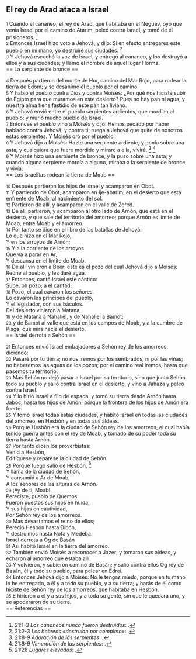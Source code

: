 == El rey de Arad ataca a Israel ==

{{anchor|1}} <small>1</small> Cuando el cananeo, el rey de Arad, que habitaba en el Neguev, oyó que venía Israel  por el camino de Atarim, peleó contra Israel, y tomó de él prisioneros. <ref>21:1-3 ''Los cananeos nunca fueron destruidos'': {{lib|LU|97|9|1}}.</ref><br>
{{anchor|2}} <small>2</small> Entonces Israel hizo voto a Jehová, y dijo: Si en efecto entregares este pueblo en mi mano, yo destruiré sus ciudades. <ref>21:2-3 ''Los hebreos «destruían por completo»'': {{lib|LU|69|8|3}}.</ref><br>
{{anchor|3}} <small>3</small> Y Jehová escuchó la voz de Israel, y entregó al cananeo, y los destruyó a ellos y a sus ciudades; y llamó el nombre de aquel lugar Horma.<br>
== La serpiente de bronce  ==

{{anchor|4}} <small>4</small> Después partieron del monte de Hor, camino del Mar Rojo, para rodear la tierra de Edom; y se desanimó el pueblo por el camino.<br>
{{anchor|5}} <small>5</small> Y habló el pueblo contra Dios y contra Moisés: ¿Por qué nos hiciste subir de Egipto para que muramos en este desierto? Pues no hay pan ni agua, y nuestra alma tiene fastidio de este pan tan liviano.<br>
{{anchor|6}} <small>6</small> Y Jehová envió entre el pueblo serpientes ardientes, que mordían al pueblo; y murió mucho pueblo de Israel.<br>
{{anchor|7}} <small>7</small> Entonces el pueblo vino a Moisés y dijo: Hemos pecado por haber hablado contra Jehová, y contra ti; ruega a Jehová que quite de nosotros estas serpientes. Y Moisés oró por el pueblo.<br>
{{anchor|8}} <small>8</small> Y Jehová dijo a Moisés: Hazte una serpiente ardiente, y ponla sobre una asta; y cualquiera que fuere mordido y mirare a ella, vivirá. <ref>21:8-9 ''Adoración de las serpientes'': {{lib|LU|85|3|3}}.</ref> <ref>21:8-9 ''Veneración de las serpientes'': {{lib|LU|88|1|5}}.</ref><br>
{{anchor|9}} <small>9</small> Y Moisés hizo una serpiente de bronce, y la puso sobre una asta; y cuando alguna serpiente mordía a alguno, miraba a la serpiente de bronce, y vivía.<br>
== Los israelitas rodean la tierra de Moab ==

{{anchor|10}} <small>10</small> Después partieron los hijos de Israel y acamparon en Obot.<br>
{{anchor|11}} <small>11</small> Y partiendo de Obot, acamparon en Ije-abarim, en el desierto que está enfrente de Moab, al nacimiento del sol.<br>
{{anchor|12}} <small>12</small> Partieron de allí, y acamparon en el valle de Zered.<br>
{{anchor|13}} <small>13</small> De allí partieron, y acamparon al otro lado de Arnón, que está en el desierto, y que sale del territorio del amorreo; porque Arnón es límite de Moab, entre Moab y el amorreo.<br>
{{anchor|14}} <small>14</small> Por tanto se dice en el libro de las batallas de Jehová:<br>
Lo que hizo en el Mar Rojo,<br>
Y en los arroyos de Arnón;<br>
{{anchor|15}} <small>15</small> Y a la corriente de los arroyos<br>
Que va a parar en Ar,<br>
Y descansa en el límite de Moab.<br>
{{anchor|16}} <small>16</small> De allí vinieron a Beer: este es el pozo del cual Jehová dijo a Moisés: Reúne al pueblo, y les daré agua.<br>
{{anchor|17}} <small>17</small> Entonces, cantó Israel este cántico:<br>
Sube, oh pozo; a él cantad;<br>
{{anchor|18}} <small>18</small> Pozo, el cual cavaron los señores.<br>
Lo cavaron los príncipes del pueblo,<br>
Y el legislador, con sus báculos.<br>
Del desierto vinieron a Matana,<br>
{{anchor|19}} <small>19</small> y de Matana a Nahaliel, y de Nahaliel a Bamot;<br>
{{anchor|20}} <small>20</small> y de Bamot al valle que está en los campos de Moab, y a la cumbre de Pisga, que mira hacia el desierto.<br>
== Israel derrota a Sehón  ==

{{anchor|21}} <small>21</small> Entonces envió Israel embajadores a Sehón rey de los amorreos, diciendo:<br>
{{anchor|22}} <small>22</small> Pasaré por tu tierra; no nos iremos por los sembrados, ni por las viñas; no beberemos las aguas de los pozos; por el camino real iremos, hasta que pasemos tu territorio.<br>
{{anchor|23}} <small>23</small> Mas Sehón no dejó pasar a Israel por su territorio, sino que juntó Sehón todo su pueblo y salió contra Israel en el desierto, y vino a Jahaza y peleó contra Israel.<br>
{{anchor|24}} <small>24</small> Y lo hirió Israel a filo de espada, y tomó su tierra desde Arnón hasta Jaboc, hasta los hijos de Amón; porque la frontera de los hijos de Amón era fuerte.<br>
{{anchor|25}} <small>25</small> Y tomó Israel todas estas ciudades, y habitó Israel en todas las ciudades del amorreo, en Hesbón y en todas sus aldeas.<br>
{{anchor|26}} <small>26</small> Porque Hesbón era la ciudad de Sehón rey de los amorreos, el cual había tenido guerra antes con el rey de Moab, y tomado de su poder toda su tierra hasta Arnón.<br>
{{anchor|27}} <small>27</small> Por tanto dicen los proverbistas:<br>
Venid a Hesbón,<br>
Edifíquese y repárese la ciudad de Sehón.<br>
{{anchor|28}} <small>28</small> Porque fuego salió de Hesbón, <ref>21:28 ''Lugares elevados'': {{lib|LU|85|1|5}}.</ref><br>
Y llama de la ciudad de Sehón,<br>
Y consumió a Ar de Moab,<br>
A los señores de las alturas de Arnón.<br>
{{anchor|29}} <small>29</small> ¡Ay de ti, Moab!<br>
Pereciste, pueblo de Quemos.<br>
Fueron puestos sus hijos en huida,<br>
Y sus hijas en cautividad,<br>
Por Sehón rey de los amorreos.<br>
{{anchor|30}} <small>30</small> Mas devastamos el reino de ellos;<br>
Pereció Hesbón hasta Dibón,<br>
Y destruimos hasta Nofa y Medeba.<br>
Israel derrota a Og de Basán<br>
{{anchor|31}} <small>31</small> Así habitó Israel en la tierra del amorreo.<br>
{{anchor|32}} <small>32</small> También envió Moisés a reconocer a Jazer; y tomaron sus aldeas, y echaron al amorreo que estaba allí.<br>
{{anchor|33}} <small>33</small> Y volvieron, y subieron camino de Basán; y salió contra ellos Og rey de Basán, él y todo su pueblo, para pelear en Edrei.<br>
{{anchor|34}} <small>34</small> Entonces Jehová dijo a Moisés: No le tengas miedo, porque en tu mano lo he entregado, a él y a todo su pueblo, y a su tierra; y harás de él como hiciste de Sehón rey de los amorreos, que habitaba en Hesbón.<br>
{{anchor|35}} <small>35</small> E hirieron a él y a sus hijos, y a toda su gente, sin que le quedara uno, y se apoderaron de su tierra.<br>
== Referencias ==

<references />
